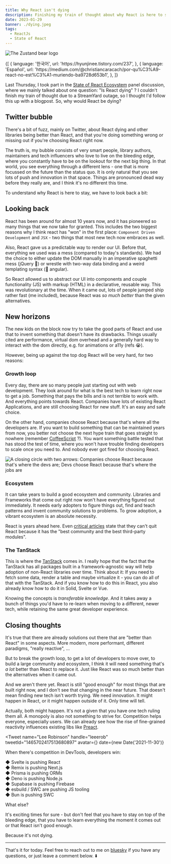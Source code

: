 ```yaml
---
title: Why React isn't dying
description: Finishing my train of thought about why React is here to stay (for now).
date: 2023-01-29
banner: ./dying.jpeg
tags:
  - ReactJs
  - State of React
---
```



<img src="./dying.jpeg" alt="The Zustand bear logo" />

<Attribution
  name="Silvestri Matteo"
  url="https://unsplash.com/@silvestrimatteo"
/>

<Translations>
  {[
    {
      language: '한국어',
      url: 'https://hyunjinee.tistory.com/237',
    },
    {
      language: 'Español',
      url: 'https://medium.com/@christiancaracach/por-qu%C3%A9-react-no-est%C3%A1-muriendo-ba9728d653b1',
    },
  ]}
</Translations>

Last Thursday, I took part in the [State of React Ecosystem](https://www.youtube.com/watch?v=_nGuk2Gs2oc) panel discussion, where we mainly talked about one question: "Is React dying" ? I couldn't finish my train of thought due to a StreamYard outage, so I thought I'd follow this up with a blogpost. So, why would React be dying?

## Twitter bubble

There's a bit of fuzz, mainly on Twitter, about React dying and other libraries being better than React, and that you're doing something wrong or missing out if you're choosing React right now.

The truth is, my bubble consists of very smart people, library authors, maintainers and tech influencers who love to live on the bleeding edge, where you constantly have to be on the lookout for the next big thing. In that world, you see everything through a different lens - one that is more focussed on the future than the status quo. It is only natural that you see lots of push and innovation in that space. Things are pronounced dead way before they really are, and I think it's no different this time.

To understand why React is here to stay, we have to look back a bit:

## Looking back

React has been around for almost 10 years now, and it has pioneered so many things that we now take for granted. This includes the two biggest reasons why I think react has "won" in the first place: `Component Driven Development` and `JSX` - two things that most new tech now embraces as well.

Also, React gave us a predictable way to render our UI. Before that, everything we used was a mess (compared to today's standards). We had the choice to either update the DOM manually in an imperative spaghetti mess (jQuery 👀) or wrestle with two-way data binding and a weird templating syntax (👋 angular).

So React allowed us to abstract our UI into components and couple functionality (JS) with markup (HTML) in a declarative, reusable way. This was revolutionary at the time. When it came out, lots of people jumped ship rather fast (me included), because React was _so much better_ than the given alternatives.

## New horizons

The new kids on the block now try to take the good parts of React and use that to invent something that doesn't have its drawbacks. Things usually cited are performance, virtual dom overhead and a generally hard way to interact with the dom directly, e.g. for animations or a11y (refs 😭).

However, being up against the top dog React will be very hard, for two reasons:

### Growth loop

Every day, there are so many people just starting out with web development. They look around for what is the best tech to learn right now to get a job. Something that pays the bills and is not terrible to work with. And everything points towards React. Companies have lots of existing React Applications, and are still choosing React for new stuff. It's an easy and safe choice.

On the other hand, companies choose React because that's where all the developers are. If you want to build something that can be maintained years from now, you better not choose the next hype train that goes straight to nowhere (remember [CoffeeScript](https://coffeescript.org/) ?). You want something battle tested that has stood the test of time, where you won't have trouble finding developers to scale once you need to. And nobody ever got fired for choosing React.

<img
  alt="A closing circle with two arrows: Companies choose React because that's where the devs are; Devs choose React because that's where the jobs are"
  src="./growth-loop.png"
/>

### Ecosystem

It can take years to build a good ecosystem and community. Libraries and Frameworks that come out right now won't have everything figured out immediately. It needs early adopters to figure things out, find and teach patterns and invent community solutions to problems. To grow adoption, a vibrant ecosystem is an absolute necessity.

React is years ahead here. Even [critical articles](https://marmelab.com/blog/2022/09/20/react-i-love-you.html#i-cant-quit-you-baby) state that they can't quit React because it has the "best community and the best third-party modules".

### The TanStack

This is where the [TanStack](https://tanstack.com/) comes in. I really hope that the fact that the TanStack has all packages built in a framework-agnostic way will help adoption of non-React libraries over time. Think about it: If you need to fetch some data, render a table and maybe virtualize it - you can do all of that with the TanStack. And if you know how to do this in React, you also already know how to do it in Solid, Svelte or Vue.

Knowing the concepts is _transferable knowledge_. And it takes away a bunch of things you'd have to re-learn when moving to a different, newer tech, while retaining the same great developer experience.

## Closing thoughts

It's true that there are already solutions out there that are "better than React" in some aspects. More modern, more performant, different paradigms, "really reactive", ...

But to break the growth loop, to get a lot of developers to move over, to build a large community and ecosystem, I think it will need something that's _a lot_ better than React to replace it. Just like React was so much better than the alternatives when it came out.

And we aren't there yet. React is still "good enough" for most things that are built right now, and I don't see that changing in the near future. That doesn't mean finding new tech isn't worth trying. We need innovation. It might happen in React, or it might happen outside of it. Only time will tell.

Actually, both might happen. It's not a given that you have one tech ruling them all. A monopoly is also not something to strive for. Competition helps everyone, especially users. We can already see how the rise of fine-grained reactivity influences existing libs like [Preact](https://preactjs.com/guide/v10/signals/).

<Tweet
  name="Lee Robinson"
  handle="leeerob"
  tweetId="1465702417513680897"
  avatar={<AvatarLeeerob />}
  date={new Date('2021-11-30')}
>
  <p>When there's competition in DevTools, developers win:</p>
  <p>
    ◆ Svelte is pushing React
    <br />◆ Remix is pushing Next.js
    <br />◆ Prisma is pushing ORMs
    <br />◆ Deno is pushing Node.js
    <br />◆ Supabase is pushing Firebase
    <br />◆ esbuild / SWC are pushing JS tooling
    <br />◆ Bun is pushing SWC
  </p>
  <p>What else?</p>
</Tweet>

It's exciting times for sure - but don't feel that you have to stay on top of the bleeding edge, that you have to learn everything the moment it comes out or that React isn't good enough.

Because it's not dying.

---

That's it for today. Feel free to reach out to me on [bluesky](https://bsky.app/profile/tkdodo.eu)
if you have any questions, or just leave a comment below. ⬇️

<Comments />
